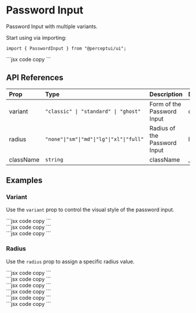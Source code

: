 
<h1 className="text-4xl font-bold mt-5">Password Input</h1>
<p className="text-xl">Password Input with multiple variants.</p>
<IssueHeader source="components/password-input/password-input" />

Start using via importing:

```tsx code copy
import { PasswordInput } from "@perceptui/ui";
```

<div className="flex flex-col my-6 w-full">
  <div className="flex flex-col w-full gap-2 p-4 bg-blue-500/15 mb-2 rounded-lg">
    <PasswordInput variant="classic" />
  </div>
  <div className="block w-full py-0">
    ```jsx code copy
    <PasswordInput />
    ```
  </div>
</div>

## API References

| Prop      | Type                                     | Description                  | Default |
| :-------- | :--------------------------------------- | :--------------------------- | :------ |
| variant   | `"classic" \| "standard" \| "ghost"`     | Form of the Password Input   | classic |
| radius    | `"none"\|"sm"\|"md"\|"lg"\|"xl"\|"full"` | Radius of the Password Input | lg      |
| className | `string`                                 | className                    | \_      |

## Examples

### Variant

Use the `variant` prop to control the visual style of the password input.

<div className="flex flex-col my-6 px-2 w-full">
  <div className="flex flex-col gap-4 p-4 bg-blue-500/15 mb-2 rounded-lg w-full">
    <PasswordInput variant="classic" />
    <PasswordInput variant="standard" />
    <PasswordInput variant="ghost" />
  </div>
  <div className="block text-wrap w-full py-0">
    ```jsx code copy
    <PasswordInput variant="classic" />
    ```
  </div>
  <div className="block text-wrap w-full py-0">
    ```jsx code copy
    <PasswordInput variant="standard" />
    ```
  </div>
  <div className="block text-wrap w-full py-0">
    ```jsx code copy
    <PasswordInput variant="ghost" />
    ```
  </div>
</div>

### Radius

Use the `radius` prop to assign a specific radius value.

<div className="flex flex-col my-6 px-2 w-full">
  <div className="flex flex-col w-full gap-4 p-4 bg-blue-500/15 mb-2 rounded-lg">
    <PasswordInput variant="classic" radius="none" />
    <PasswordInput variant="classic" radius="sm" />
    <PasswordInput variant="classic" radius="md" />
    <PasswordInput variant="classic" radius="lg" />
    <PasswordInput variant="classic" radius="xl" />
    <PasswordInput variant="classic" radius="full" />
  </div>
  <div className="block text-wrap w-full py-0">
    ```jsx code copy
    <PasswordInput radius="none" />
    ```
  </div>
  <div className="block text-wrap w-full py-0">
    ```jsx code copy
    <PasswordInput radius="sm" />
    ```
  </div>
  <div className="block text-wrap w-full py-0">
    ```jsx code copy
    <PasswordInput radius="md" />
    ```
  </div>
  <div className="block text-wrap w-full py-0">
    ```jsx code copy
    <PasswordInput radius="lg" />
    ```
  </div>
  <div className="block text-wrap w-full py-0">
    ```jsx code copy
    <PasswordInput radius="xl" />
    ```
  </div>
  <div className="block text-wrap w-full py-0">
    ```jsx code copy
    <PasswordInput radius="full" />
    ```
  </div>
</div>
